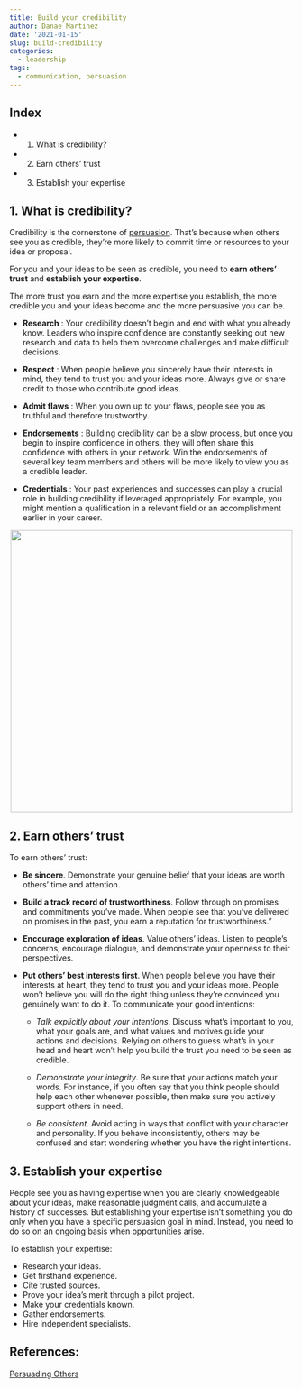 ```yaml
---
title: Build your credibility
author: Danae Martinez
date: '2021-01-15'
slug: build-credibility
categories:
  - leadership
tags:
  - communication, persuasion
---
```


## Index 

- 1. What is credibility?
- 2. Earn others’ trust
- 3. Establish your expertise

## 1. What is credibility?

Credibility is the cornerstone of [persuasion](https://blogdanae.netlify.app/2021/01/27/undestand-persuation/). That’s because when others see you as credible, they’re more likely to commit time or resources to your idea or proposal.

For you and your ideas to be seen as credible, you need to **earn others’ trust** and **establish your expertise**. 

The more trust you earn and the more expertise you establish, the more credible you and your ideas become and the more persuasive you can be.

- **Research** : Your credibility doesn’t begin and end with what you already know. Leaders who inspire confidence are constantly seeking out new research and data to help them overcome challenges and make difficult decisions.

- **Respect** : When people believe you sincerely have their interests in mind, they tend to trust you and your ideas more. Always give or share credit to those who contribute good ideas.

- **Admit flaws** : When you own up to your flaws, people see you as truthful and therefore trustworthy.

- **Endorsements** : Building credibility can be a slow process, but once you begin to inspire confidence in others, they will often share this confidence with others in your network. Win the endorsements of several key team members and others will be more likely to view you as a credible leader.

- **Credentials** : Your past experiences and successes can play a crucial role in building credibility if leveraged appropriately. For example, you might mention a qualification in a relevant field or an accomplishment earlier in your career.

<center>
![](\credibility.png){width=500px}
</center>

## 2. Earn others’ trust

To earn others' trust:

- **Be sincere**. Demonstrate your genuine belief that your ideas are worth others' time and attention.

- **Build a track record of trustworthiness**. Follow through on promises and commitments you've made. When people see that you've delivered on promises in the past, you earn a reputation for trustworthiness."

- **Encourage exploration of ideas**. Value others’ ideas. Listen to people’s concerns, encourage dialogue, and demonstrate your openness to their perspectives.

- **Put others' best interests first**. When people believe you have their interests at heart, they tend to trust you and your ideas more. People won’t believe you will do the right thing unless they’re convinced you genuinely want to do it. To communicate your good intentions:

  - *Talk explicitly about your intentions*. Discuss what’s important to you, what your goals are, and what values and motives guide your actions and decisions. Relying on others to guess what’s in your head and heart won’t help you build the trust you need to be seen as credible.

  - *Demonstrate your integrity*. Be sure that your actions match your words. For instance, if you often say that you think people should help each other whenever possible, then make sure you actively support others in need.

  - *Be consistent*. Avoid acting in ways that conflict with your character and personality. If you behave inconsistently, others may be confused and start wondering whether you have the right intentions.

## 3. Establish your expertise

People see you as having expertise when you are clearly knowledgeable about your ideas, make reasonable judgment calls, and accumulate a history of successes. But establishing your expertise isn’t something you do only when you have a specific persuasion goal in mind. Instead, you need to do so on an ongoing basis when opportunities arise.

To establish your expertise:

- Research your ideas.
- Get firsthand experience.
- Cite trusted sources.
- Prove your idea’s merit through a pilot project.
- Make your credentials known.
- Gather endorsements.
- Hire independent specialists.

## References: 

[Persuading Others](https://edls.myhbp.org/hmm12/content/persuading_others/landingpage.html)
